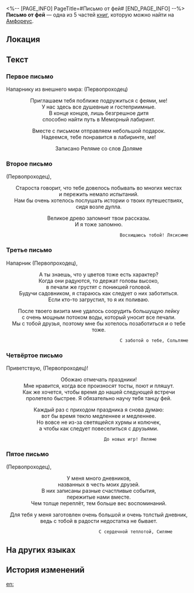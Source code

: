 <%-- [PAGE_INFO]
PageTitle=#Письмо от фей#
[END_PAGE_INFO] --%>
{{Дополнить}}
{{Книга Инфобокс
|id           = 572
|Название     = 
|Изображение  = Предмет Письмо от фей I.png
|Мир          = Амфореус
|Томов        = 5
|Автор        = <!--нужно добавить-->
|Описание     = Это письмо было обнаружено в почтовом ящике Меморного лабиринта. В строке с именем получателя записано ваше имя. Феи передают вам благословение.
|Том1         = {{tx}}
|Источник1    = {{tx|Отсутствует источник}}
|Том2         = {{tx}}
|Источник2    = {{tx|Отсутствует источник}}
|Том3         = {{tx}}
|Источник3    = {{tx|Отсутствует источник}}
|Том4         = {{tx}}
|Источник4    = {{tx|Отсутствует источник}}
|Том5         = {{tx}}
|Источник5    = {{tx|Отсутствует источник}}
|Персонажи    = 
|Фракции      = 
}}
'''Письмо от фей''' — одна из 5 частей [[Книги|книг]], которую можно найти на [[Амфореус]].

==Локация==
{{Отметка карты|<!--название карты-->|<!--id отметки-->}}

==Текст==
===Первое письмо===
Напарнику из внешнего мира: (Первопроходец)

<div align="center">Приглашаем тебя поближе подружиться с феями, ме!<br />
У нас здесь все душевные и гостеприимные.<br />
В конце концов, лишь безгрешное дитя<br />
способно найти путь в Меморный лабиринт.

Вместе с письмом отправляем небольшой подарок.<br />
Надеемся, тебе понравится в лабиринте, ме!

Записано Реляме со слов Доляме</div>

===Второе письмо===
{{MC|ж=Дорогая|м=Дорогой}} (Первопроходец),

<div align="center">Староста говорит, что тебе довелось побывать во многих местах<br />
и пережить немало испытаний.<br />
Нам бы очень хотелось послушать истории о твоих путешествиях,<br />
сидя возле дупла.

Великое древо запомнит твои рассказы.<br />
И я тоже запомню.

                                           Восхищаюсь тобой! Лясисиме</div>

===Третье письмо===
Напарник (Первопроходец),

<div align="center">А ты знаешь, что у цветов тоже есть характер?<br />
Когда они радуются, то держат головы высоко,<br />
в печали же грустят с поникшей головой.<br />
Будучи садовником, я стараюсь как следует о них заботиться.<br />
Если кто-то загрустил, то я их поливаю.

После твоего визита мне удалось соорудить большущую лейку<br />
с очень мощным потоком воды, который уносит все печали.<br />
Мы с тобой друзья, поэтому мне бы хотелось позаботиться и о тебе тоже.

                                           С заботой о тебе, Сольляме</div>

===Четвёртое письмо===
Приветствую, (Первопроходец)!

<div align="center">Обожаю отмечать праздники!<br />
Мне нравится, когда все произносят тосты, поют и пляшут.<br />
Как же хочется, чтобы время до нашей следующей встречи<br />
пролетело быстрее. Я обязательно научу тебя танцу фей.

Каждый раз с приходом праздника я снова думаю:<br />
вот бы время текло медленнее и медленнее.<br />
Но вовсе не из-за светящейся хурмы и колючек,<br />
а чтобы как следует повеселиться с друзьями.

                         До новых игр! Ляляме</div>

===Пятое письмо===
{{MC|ж=Дорогая гостья|м=Дорогой гость}} (Первопроходец),

<div align="center">У меня много дневников,<br />
названных в честь моих друзей.<br />
В них записаны разные счастливые события,<br />
пережитые нами вместе.<br />
Чем толще переплёт, тем больше вес воспоминаний.

Для тебя у меня заготовлен очень большой и очень толстый дневник,<br />
ведь с тобой в радости недостатка не бывает.

                             С сердечной теплотой, Силяме</div>

==На других языках==
{{На других языках
|en   = Letter from the Fairies
|zhs  = 来自妖精的信
|zht  = 來自妖精的信
|ja   = 妖精からの手紙
|ko   = 요정이 보낸 편지
|es   = Cartas de las hadas
|fr   = Lettres des fées
|ru   = Письмо от фей
|th   = จดหมายจากภูต
|vi   = Lá Thư Từ Yêu Tinh
|de   = Brief von der Fee
|id   = Surat dari Peri
|pt   = Carta das Fadas
}}

==История изменений==
{{История изменений|3.5}}

[[en:]]